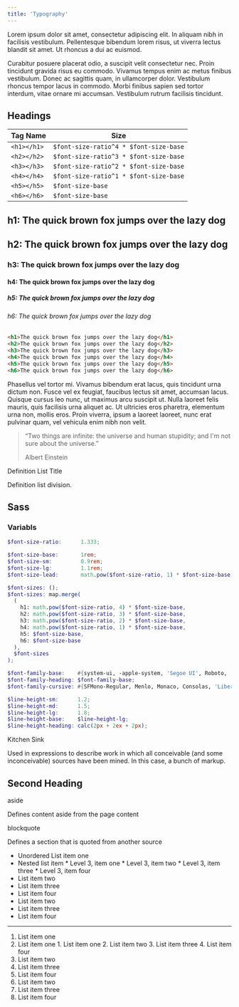 ```yaml
---
title: 'Typography'
---
```


Lorem ipsum dolor sit amet, consectetur adipiscing elit. In aliquam nibh in facilisis vestibulum. Pellentesque bibendum lorem risus, ut viverra lectus blandit sit amet. Ut rhoncus a dui ac euismod.

Curabitur posuere placerat odio, a suscipit velit consectetur nec. Proin tincidunt gravida risus eu commodo. Vivamus tempus enim ac metus finibus vestibulum. Donec ac sagittis quam, in ullamcorper dolor. Vestibulum rhoncus tempor lacus in commodo. Morbi finibus sapien sed tortor interdum, vitae ornare mi accumsan. Vestibulum rutrum facilisis tincidunt.

## Headings

| Tag Name    | Size        |
| ----------- | ----------- |
| ```<h1></h1>``` | ```$font-size-ratio^4 * $font-size-base``` |
| ```<h2></h2>``` | ```$font-size-ratio^3 * $font-size-base``` |
| ```<h3></h3>``` | ```$font-size-ratio^2 * $font-size-base``` |
| ```<h4></h4>``` | ```$font-size-ratio^1 * $font-size-base``` |
| ```<h5></h5>``` | ```$font-size-base``` |
| ```<h6></h6>``` | ```$font-size-base``` |

<section className="preview">
  <div className="preview__html">
    <h1 className="preview-heading">h1: The quick brown fox jumps over the lazy dog</h1>
    <h2 className="preview-heading">h2: The quick brown fox jumps over the lazy dog</h2>
    <h3 className="preview-heading">h3: The quick brown fox jumps over the lazy dog</h3>
    <h4 className="preview-heading">h4: The quick brown fox jumps over the lazy dog</h4>
    <h5 className="preview-heading">h5: The quick brown fox jumps over the lazy dog</h5>
    <h6 className="preview-heading">h6: The quick brown fox jumps over the lazy dog</h6>
  </div>

```html
<h1>The quick brown fox jumps over the lazy dog</h1>
<h2>The quick brown fox jumps over the lazy dog</h2>
<h3>The quick brown fox jumps over the lazy dog</h3>
<h4>The quick brown fox jumps over the lazy dog</h4>
<h5>The quick brown fox jumps over the lazy dog</h5>
<h6>The quick brown fox jumps over the lazy dog</h6>
```
</section>

Phasellus vel tortor mi. Vivamus bibendum erat lacus, quis tincidunt urna dictum non. Fusce vel ex feugiat, faucibus lectus sit amet, accumsan lacus. Quisque cursus leo nunc, ut maximus arcu suscipit ut. Nulla laoreet felis mauris, quis facilisis urna aliquet ac. Ut ultricies eros pharetra, elementum urna non, mollis eros. Proin viverra, ipsum a laoreet laoreet, nunc erat pulvinar quam, vel vehicula enim nibh non velit.

> “Two things are infinite: the universe and human stupidity; and I'm not sure about the universe.”
> 
> Albert Einstein

Definition List Title

Definition list division.

## Sass

### Variabls

```scss
$font-size-ratio:      1.333;

$font-size-base:       1rem;
$font-size-sm:         0.9rem;
$font-size-lg:         1.1rem;
$font-size-lead:       math.pow($font-size-ratio, 1) * $font-size-base;

$font-sizes: ();
$font-sizes: map.merge(
  (
    h1: math.pow($font-size-ratio, 4) * $font-size-base,
    h2: math.pow($font-size-ratio, 3) * $font-size-base,
    h3: math.pow($font-size-ratio, 2) * $font-size-base,
    h4: math.pow($font-size-ratio, 1) * $font-size-base,
    h5: $font-size-base,
    h6: $font-size-base
  ),
  $font-sizes
);

$font-family-base:    #{system-ui, -apple-system, 'Segoe UI', Roboto, 'Helvetica Neue', Arial, 'Noto Sans', 'Liberation Sans', sans-serif, 'Apple Color Emoji', 'Segoe UI Emoji', 'Segoe UI Symbol', 'Noto Color Emoji'};
$font-family-heading: $font-family-base;
$font-family-cursive: #{SFMono-Regular, Menlo, Monaco, Consolas, 'Liberation Mono', 'Courier New', monospace};

$line-height-sm:      1.2;
$line-height-md:      1.5;
$line-height-lg:      1.8;
$line-height-base:    $line-height-lg;
$line-height-heading: calc(2px + 2ex + 2px);
```

Kitchen Sink

Used in expressions to describe work in which all conceivable (and some inconceivable) sources have been mined. In this case, a bunch of markup.

## Second Heading

aside

Defines content aside from the page content

blockquote

Defines a section that is quoted from another source

*   Unordered List item one
  *   Nested list item
    *   Level 3, item one
    *   Level 3, item two
    *   Level 3, item three
    *   Level 3, item four
  *   List item two
  *   List item three
  *   List item four
*   List item two
*   List item three
*   List item four

* * *

1.  List item one
  1.  List item one
    1.  List item one
    2.  List item two
    3.  List item three
    4.  List item four
  2.  List item two
  3.  List item three
  4.  List item four
2.  List item two
3.  List item three
4.  List item four
